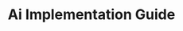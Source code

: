 ---
title: 'Ai Implementation Guide'
description: 'Description about the guide'
image: '/src/assets/uploads/f7928b1edd98d99696058400ad5701f9.png'
image_alt: 'Alt of image'
featured: true
whatsInsideDescription: 'Sed ut perspiciatis unde omnis iste natus error sit voluptatem accusantium doloremque laudantium, totam rem aperiam, eaque ipsa quae ab illo inventore veritatis et quasi architecto beatae vitae dicta sunt explicabo.'
whatsInsideImage: '/src/assets/uploads/whatsinside.png'
formEmbedCode: '<div
  class="pipedriveWebForms flex items-start mt-4"
  data-pd-webforms="https://webforms.pipedrive.com/f/cee5svNkl0HQWXKuKBlIEprpN83lKEJvZXA2x3gsq5vdFy8OyAPNqQ7u0MwhlxdAj1"
  >
  <script src="https://webforms.pipedrive.com/f/loader"></script>
  </div>'
bulletPoints:
  - 'Sed ut perspiciatis unde omnis iste natus error sit voluptatem accusantium'
  - 'Sed ut perspiciatis unde omnis iste natus error sit voluptatem accusantium'
  - 'Sed ut perspiciatis unde omnis iste natus error sit voluptatem accusantium'
---